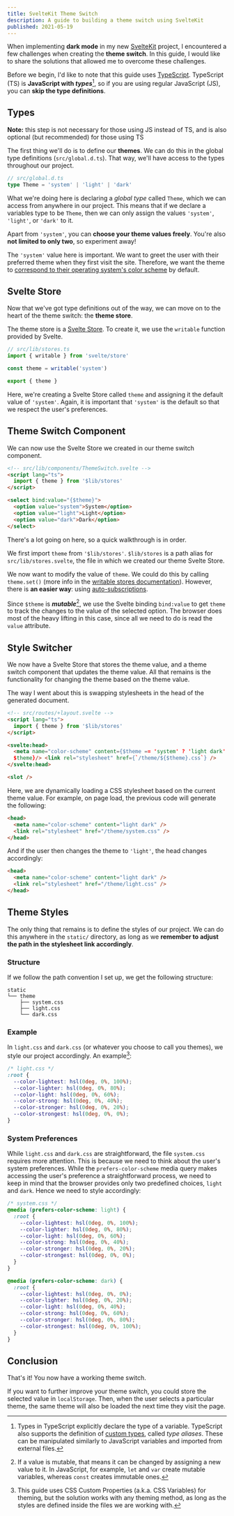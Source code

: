 ```yaml
---
title: SvelteKit Theme Switch
description: A guide to building a theme switch using SvelteKit
published: 2021-05-19
---
```


When implementing **dark mode** in my new [SvelteKit](https://kit.svelte.dev) project, I encountered a few challenges when creating the **theme switch**. In this guide, I would like to share the solutions that allowed me to overcome these challenges.

Before we begin, I'd like to note that this guide uses [TypeScript](https://www.typescriptlang.org). TypeScript (TS) is **JavaScript with _types_**[^1], so if you are using regular JavaScript (JS), you can **skip the type definitions**.

## Types

**Note:** this step is not necessary for those using JS instead of TS, and is also optional (but recommended) for those using TS

The first thing we'll do is to define our **themes**. We can do this in the global type definitions (`src/global.d.ts`). That way, we'll have access to the types throughout our project.

```ts
// src/global.d.ts
type Theme = 'system' | 'light' | 'dark'
```

What we're doing here is declaring a _global type_ called `Theme`, which we can access from anywhere in our project. This means that if we declare a variables type to be `Theme`, then we can only assign the values `'system'`, `'light'`, or `'dark'` to it.

Apart from `'system'`, you can **choose your theme values freely**. You're also **not limited to only two**, so experiment away!

The `'system'` value here is important. We want to greet the user with their preferred theme when they first visit the site. Therefore, we want the theme to [correspond to their operating system's color scheme](#theme-styles) by default.

## Svelte Store

Now that we've got type definitions out of the way, we can move on to the heart of the theme switch: the **theme store**.

The theme store is a [Svelte Store](https://svelte.dev/docs#svelte_store). To create it, we use the `writable` function provided by Svelte.

```ts
// src/lib/stores.ts
import { writable } from 'svelte/store'

const theme = writable('system')

export { theme }
```

Here, we're creating a Svelte Store called `theme` and assigning it the default value of `'system'`. Again, it is important that `'system'` is the default so that we respect the user's preferences.

## Theme Switch Component

We can now use the Svelte Store we created in our theme switch component.

```html
<!-- src/lib/components/ThemeSwitch.svelte -->
<script lang="ts">
  import { theme } from '$lib/stores'
</script>

<select bind:value="{$theme}">
  <option value="system">System</option>
  <option value="light">Light</option>
  <option value="dark">Dark</option>
</select>
```

There's a lot going on here, so a quick walkthrough is in order.

We first import `theme` from `'$lib/stores'`. `$lib/stores` is a path alias for `src/lib/stores.svelte`, the file in which we created our theme Svelte Store.

We now want to modify the value of `theme`. We could do this by calling `theme.set()` (more info in the [writable stores documentation](https://svelte.dev/tutorial/writable-stores)). However, there is **an easier way**: using [auto-subscriptions](https://svelte.dev/tutorial/auto-subscriptions).

Since `$theme` is **_mutable_**[^2], we use the Svelte binding `bind:value` to get `theme` to track the changes to the value of the selected option. The browser does most of the heavy lifting in this case, since all we need to do is read the `value` attribute.

## Style Switcher

We now have a Svelte Store that stores the theme value, and a theme switch component that updates the theme value. All that remains is the functionality for changing the theme based on the theme value.

The way I went about this is swapping stylesheets in the head of the generated document.

```html
<!-- src/routes/+layout.svelte -->
<script lang="ts">
  import { theme } from '$lib/stores'
</script>

<svelte:head>
  <meta name="color-scheme" content={$theme == 'system' ? 'light dark' :
  $theme}/> <link rel="stylesheet" href={`/theme/${$theme}.css`} />
</svelte:head>

<slot />
```

Here, we are dynamically loading a CSS stylesheet based on the current theme value. For example, on page load, the previous code will generate the following:

```html
<head>
  <meta name="color-scheme" content="light dark" />
  <link rel="stylesheet" href="/theme/system.css" />
</head>
```

And if the user then changes the theme to `'light'`, the head changes accordingly:

```html
<head>
  <meta name="color-scheme" content="light dark" />
  <link rel="stylesheet" href="/theme/light.css" />
</head>
```

## Theme Styles

The only thing that remains is to define the styles of our project. We can do this anywhere in the `static/` directory, as long as we **remember to adjust the path in the stylesheet link accordingly**.

### Structure

If we follow the path convention I set up, we get the following structure:

```
static
└── theme
    ├── system.css
    ├── light.css
    └── dark.css
```

### Example

In `light.css` and `dark.css` (or whatever you choose to call you themes), we style our project accordingly. An example[^3]:

```css
/* light.css */
:root {
  --color-lightest: hsl(0deg, 0%, 100%);
  --color-lighter: hsl(0deg, 0%, 80%);
  --color-light: hsl(0deg, 0%, 60%);
  --color-strong: hsl(0deg, 0%, 40%);
  --color-stronger: hsl(0deg, 0%, 20%);
  --color-strongest: hsl(0deg, 0%, 0%);
}
```

### System Preferences

While `light.css` and `dark.css` are straightforward, the file `system.css` requires more attention. This is because we need to think about the user's system preferences. While the `prefers-color-scheme` media query makes accessing the user's preference a straightforward process, we need to keep in mind that the browser provides only two predefined choices, `light` and `dark`. Hence we need to style accordingly:

```css
/* system.css */
@media (prefers-color-scheme: light) {
  :root {
    --color-lightest: hsl(0deg, 0%, 100%);
    --color-lighter: hsl(0deg, 0%, 80%);
    --color-light: hsl(0deg, 0%, 60%);
    --color-strong: hsl(0deg, 0%, 40%);
    --color-stronger: hsl(0deg, 0%, 20%);
    --color-strongest: hsl(0deg, 0%, 0%);
  }
}

@media (prefers-color-scheme: dark) {
  :root {
    --color-lightest: hsl(0deg, 0%, 0%);
    --color-lighter: hsl(0deg, 0%, 20%);
    --color-light: hsl(0deg, 0%, 40%);
    --color-strong: hsl(0deg, 0%, 60%);
    --color-stronger: hsl(0deg, 0%, 80%);
    --color-strongest: hsl(0deg, 0%, 100%);
  }
}
```

## Conclusion

That's it! You now have a working theme switch.

If you want to further improve your theme switch, you could store the selected value in `localStorage`. Then, when the user selects a particular theme, the same theme will also be loaded the next time they visit the page.

[^1]: Types in TypeScript explicitly declare the type of a variable. TypeScript also supports the definition of [custom types](https://www.typescriptlang.org/docs/handbook/2/everyday-types.html#type-aliases), called _type aliases_. These can be manipulated similarly to JavaScript variables and imported from external files.
[^2]: If a value is mutable, that means it can be changed by assigning a new value to it. In JavaScript, for example, `let` and `var` create mutable variables, whereas `const` creates immutable ones.
[^3]: This guide uses CSS Custom Properties (a.k.a. CSS Variables) for theming, but the solution works with any theming method, as long as the styles are defined inside the files we are working with.
